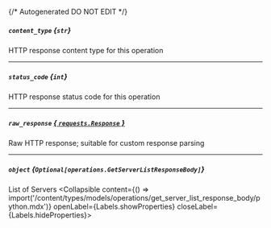 {/* Autogenerated DO NOT EDIT  */}

##### `content_type` *{`str`}*
HTTP response content type for this operation

---
##### `status_code` *{`int`}*
HTTP response status code for this operation

---
##### `raw_response` [*{ `requests.Response` }*](https://requests.readthedocs.io/en/latest/api/#requests.Response)
Raw HTTP response; suitable for custom response parsing

---
##### `object` *{`Optional[operations.GetServerListResponseBody]`}*
List of Servers
<Collapsible content={() => import('/content/types/models/operations/get_server_list_response_body/python.mdx')} openLabel={Labels.showProperties} closeLabel={Labels.hideProperties}>
</Collapsible>


